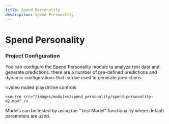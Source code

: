 ```yaml
---
title: Spend Personality
description: Spend Personality
---
```


# Spend Personality

### Project Configuration

You can configure the Spend Personality module to analyze text data and generate predictions. there are a number of pre-defined predictions and dynamic configurations that can be used to generate predictions.

<video
    muted
    playsInline
    controls
>
    <source src="/images/modules/spend_personality/spend-personality-02.mp4" />
</video>

Models can be tested by using the "Test Model" functionality where default parameters are used.
